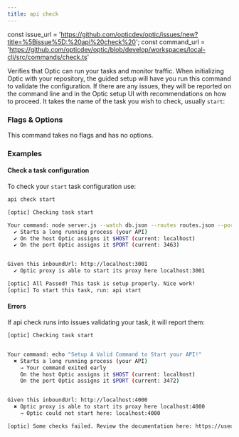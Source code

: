 ```yaml
---
title: api check
---
```


const issue_url = 'https://github.com/opticdev/optic/issues/new?title=%5Bissue%5D:%20api%20check%20';
const command_url = 'https://github.com/opticdev/optic/blob/develop/workspaces/local-cli/src/commands/check.ts'

Verifies that Optic can run your tasks and monitor traffic. When initializing Optic with your repository, the guided setup will have you run this command to validate the configuration. If there are any issues, they will be reported on the command line and in the Optic setup UI with recommendations on how to proceed. It takes the name of the task you wish to check, usually `start`:

### Flags & Options

This command takes no flags and has no options.

### Examples

#### Check a task configuration

To check your `start` task configuration use:

``` bash
api check start
```

``` bash
[optic] Checking task start

Your command: node server.js --watch db.json --routes routes.json --port $PORT
  ✔ Starts a long running process (your API)
  ✔ On the host Optic assigns it $HOST (current: localhost)
  ✔ On the port Optic assigns it $PORT (current: 3463)


Given this inboundUrl: http://localhost:3001
  ✔ Optic proxy is able to start its proxy here localhost:3001

[optic] All Passed! This task is setup properly. Nice work!
[optic] To start this task, run: api start
```

#### Errors

If api check runs into issues validating your task, it will report them:

``` bash
[optic] Checking task start


Your command: echo "Setup A Valid Command to Start your API!"
  ✖ Starts a long running process (your API)
    → Your command exited early
    On the host Optic assigns it $HOST (current: localhost)
    On the port Optic assigns it $PORT (current: 3472)


Given this inboundUrl: http://localhost:4000
  ✖ Optic proxy is able to start its proxy here localhost:4000
    → Optic could not start here: localhost:4000

[optic] Some checks failed. Review the documentation here: https://useoptic.com/docs/get-started/config
```

<IssuesAndContributing issue_url={issue_url} command_url={command_url} />